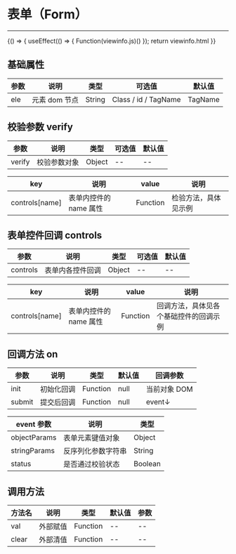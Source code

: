 
# 表单（Form）
***
<Meta title="复用组件/表单(Form)" />

<Canvas>
    <Story name="通用" height="150px" parameters={{ docs: { source: { code:`${viewinfo.html}${viewinfo.js}` }}}}>
    {() => {
        useEffect(() => {
            Function(viewinfo.js)()
        });
        return viewinfo.html
    }}  
    </Story>
</Canvas>


## 基础属性

| 参数 | 说明          | 类型   | 可选值               | 默认值  |
| ---- | ------------- | ------ | -------------------- | ------- |
| ele  | 元素 dom 节点 | String | Class / id / TagName | TagName |

## 校验参数 verify

| 参数   | 说明         | 类型   | 可选值 | 默认值 |
| ------ | ------------ | ------ | ------ | ------ |
| verify | 校验参数对象 | Object | --     | --     |

| key            | 说明                   | value    | 说明                 |
| -------------- | ---------------------- | -------- | -------------------- |
| controls[name] | 表单内控件的 name 属性 | Function | 检验方法，具体见示例 |

## 表单控件回调 controls

| 参数     | 说明             | 类型   | 可选值 | 默认值 |
| -------- | ---------------- | ------ | ------ | ------ |
| controls | 表单内各控件回调 | Object | --     | --     |

| key            | 说明                   | value    | 说明                                   |
| -------------- | ---------------------- | -------- | -------------------------------------- |
| controls[name] | 表单内控件的 name 属性 | Function | 回调方法，具体见各个基础控件的回调示例 |

## 回调方法 on

| 参数   | 说明       | 类型     | 默认值 | 回调参数     |
| ------ | ---------- | -------- | ------ | ------------ |
| init   | 初始化回调 | Function | null   | 当前对象 DOM |
| submit | 提交后回调 | Function | null   | event↓       |

| event 参数   | 说明               | 类型    |
| ------------ | ------------------ | ------- |
| objectParams | 表单元素键值对象   | Object  |
| stringParams | 反序列化参数字符串 | String  |
| status       | 是否通过校验状态   | Boolean |

## 调用方法

| 方法名 | 说明     | 类型     | 默认值 | 参数 |
| ------ | -------- | -------- | ------ | ---- |
| val    | 外部赋值 | Function | --     | --   |
| clear  | 外部清值 | Function | --     | --   |
